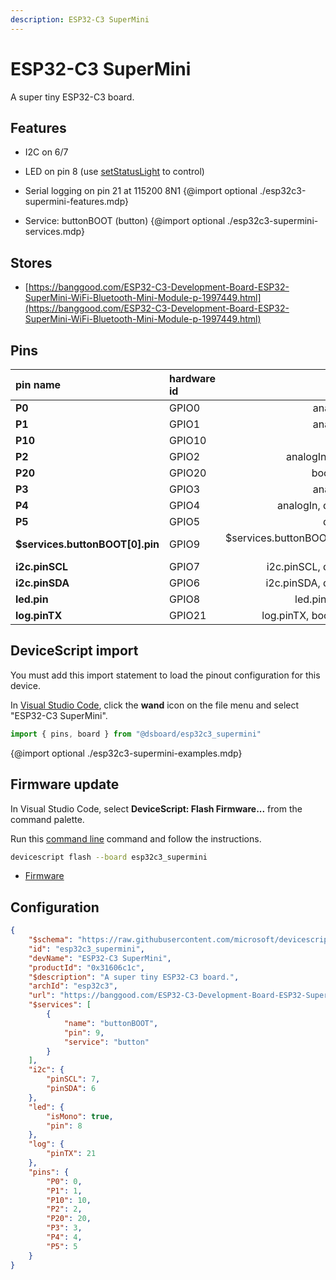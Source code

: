 ```yaml
---
description: ESP32-C3 SuperMini
---
```

# ESP32-C3 SuperMini


A super tiny ESP32-C3 board.


## Features

-  I2C on 6/7
-  LED on pin 8  (use [setStatusLight](/developer/status-light) to control)
-  Serial logging on pin 21 at 115200 8N1
{@import optional ./esp32c3-supermini-features.mdp}

-  Service: buttonBOOT (button)
{@import optional ./esp32c3-supermini-services.mdp}


## Stores

-  [https://banggood.com/ESP32-C3-Development-Board-ESP32-SuperMini-WiFi-Bluetooth-Mini-Module-p-1997449.html](https://banggood.com/ESP32-C3-Development-Board-ESP32-SuperMini-WiFi-Bluetooth-Mini-Module-p-1997449.html)

## Pins

| pin name | hardware id | features |
|:---------|:------------|---------:|
| **P0** |  GPIO0 |  analogIn,  io |
| **P1** |  GPIO1 |  analogIn,  io |
| **P10** |  GPIO10 |  io |
| **P2** |  GPIO2 |  analogIn,  boot,  io |
| **P20** |  GPIO20 |  bootUart,  io |
| **P3** |  GPIO3 |  analogIn,  io |
| **P4** |  GPIO4 |  analogIn,  debug,  io |
| **P5** |  GPIO5 |  debug,  io |
| **$services.buttonBOOT[0].pin** |  GPIO9 |  $services.buttonBOOT[0].pin,  boot,  io |
| **i2c.pinSCL** |  GPIO7 |  i2c.pinSCL,  debug,  io |
| **i2c.pinSDA** |  GPIO6 |  i2c.pinSDA,  debug,  io |
| **led.pin** |  GPIO8 |  led.pin,  boot,  io |
| **log.pinTX** |  GPIO21 |  log.pinTX,  bootUart,  io |



## DeviceScript import


You must add this import statement to load 
the pinout configuration for this device.

In [Visual Studio Code](/getting-started/vscode),
click the **wand** icon on the file menu and 
select "ESP32-C3 SuperMini".

```ts
import { pins, board } from "@dsboard/esp32c3_supermini"
```

{@import optional ./esp32c3-supermini-examples.mdp}

## Firmware update

In Visual Studio Code,
select **DeviceScript: Flash Firmware...** from the command palette.
        
Run this [command line](/api/cli) command and follow the instructions.

```bash
devicescript flash --board esp32c3_supermini
```


- [Firmware](https://github.com/microsoft/devicescript-esp32/releases/latest/download/devicescript-esp32c3-esp32c3_supermini-0x0.bin)

## Configuration

```json title="esp32c3_supermini.json"
{
    "$schema": "https://raw.githubusercontent.com/microsoft/devicescript-esp32/main/boards/esp32deviceconfig.schema.json",
    "id": "esp32c3_supermini",
    "devName": "ESP32-C3 SuperMini",
    "productId": "0x31606c1c",
    "$description": "A super tiny ESP32-C3 board.",
    "archId": "esp32c3",
    "url": "https://banggood.com/ESP32-C3-Development-Board-ESP32-SuperMini-WiFi-Bluetooth-Mini-Module-p-1997449.html",
    "$services": [
        {
            "name": "buttonBOOT",
            "pin": 9,
            "service": "button"
        }
    ],
    "i2c": {
        "pinSCL": 7,
        "pinSDA": 6
    },
    "led": {
        "isMono": true,
        "pin": 8
    },
    "log": {
        "pinTX": 21
    },
    "pins": {
        "P0": 0,
        "P1": 1,
        "P10": 10,
        "P2": 2,
        "P20": 20,
        "P3": 3,
        "P4": 4,
        "P5": 5
    }
}
```
